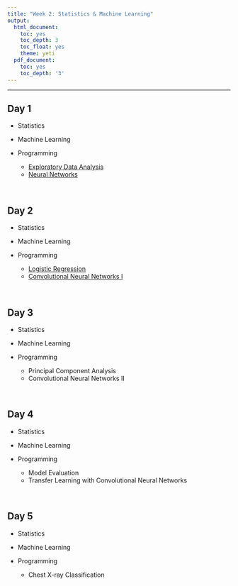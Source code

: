 ```yaml
---
title: "Week 2: Statistics & Machine Learning"
output:
  html_document:
    toc: yes
    toc_depth: 3
    toc_float: yes
    theme: yeti
  pdf_document:
    toc: yes
    toc_depth: '3'
---
```



---

## Day 1

* Statistics

* Machine Learning

* Programming
  * [Exploratory Data Analysis](https://github.com/jlgrons/CELEHS-DSinA/blob/main/Week_2_Materials/EDA.ipynb)
  * [Neural Networks](https://github.com/jlgrons/CELEHS-DSinA/blob/main/Week_2_Materials/Introduction_to_neural_networks.ipynb)

<br>

## Day 2

* Statistics

* Machine Learning

* Programming
  * [Logistic Regression](https://github.com/jlgrons/CELEHS-DSinA/blob/main/Week_2_Materials/Logistic_regression.ipynb)
  * [Convolutional Neural Networks I](https://github.com/jlgrons/CELEHS-DSinA/blob/main/Week_2_Materials/Intro_to_CNN.ipynb)

<br>

## Day 3

* Statistics

* Machine Learning

* Programming
  * Principal Component Analysis
  * Convolutional Neural Networks II

<br>

## Day 4

* Statistics

* Machine Learning

* Programming
  * Model Evaluation
  * Transfer Learning with Convolutional Neural Networks

<br>

## Day 5

* Statistics

* Machine Learning

* Programming
  * Chest X-ray Classification
  
<br>  
  
  
  